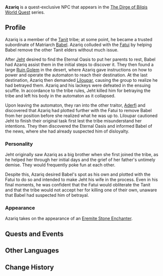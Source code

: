 {{Character Infobox
|type             = Quest NPC
|image            = NPC Azariq.png
|realname         = <!-- Optional, if different from in-game name -->
|element          = Geo
|deceased         = Killed by [[Jeht]] in [[Dune-Entombed Fecundity: Part III]]
|region           = Sumeru
|location         = <!-- Where the character appears, if different from Region -->
|affiliation      = The Eremites
|title            = 

|ancestry         = <!-- Clan/family -->
|father           = 
|mother           = 
|spouse           = 
|sibling          = 
|child            = 
|relative         = 

|voiceEN          = 
|voiceCN          = 
|voiceJP          = 
|dialoguereward   = 
}}
'''Azariq''' is a quest-exclusive NPC that appears in the [[The Dirge of Bilqis]] [[World Quest]] series.

==Profile==
Azariq is a member of the [[Tanit]] tribe; at some point, he became a trusted subordinate of Matriarch [[Babel]]. Azariq colluded with the [[Fatui]] by helping Babel remove the other Tanit elders without much issue.

After [[Jeht]] desired to find the Eternal Oasis to put her parents to rest, Babel had Azariq assist them in the initial steps to discover it. They then found a large [[Ruin Golem]] in the desert, where Azariq gave instructions on how to power and operate the automaton to reach their destination. At the last destination, Azariq then demanded [[Liloupar]], causing the group to realize he had betrayed them. Azariq and his lackeys were defeated in the ensuing scuffle. In accordance to the tribe rules, Jeht killed him for betraying the tribe and left his body in the automaton as it collapsed.

Upon leaving the automaton, they ran into the other traitor, [[Aderfi]] and discovered that Azariq had plotted further with the Fatui to remove Babel from her position before she realized what he was up to. Liloupar cautioned Jeht to finish their original task first lest the tribe misunderstand her intentions. They then discovered the Eternal Oasis and informed Babel of the news, where she had already suspected him of disloyalty.

===Personality===
Jeht originally saw Azariq as a big brother when she first joined the tribe, as he helped her through her initial days and the grief of her father's untimely demise. They would frequently poke fun at each other.

Despite this, Azariq desired Babel's spot as his own and plotted with the Fatui to do so and intended to make Jeht his wife in the process. Even in his final moments, he was confident that the Fatui would obliterate the Tanit and that the tribe would not accept her for killing one of their own, unaware that Babel had suspected him of betrayal.

===Appearance===
Azariq takes on the appearance of an [[Eremite Stone Enchanter]].

==Quests and Events==
{{Quests and Events}}
<!--
==Idle Quotes==
{{Dialogue start}}
: {{DIcon|Idle}} {{Tx}}
:: {{A|VO {{subst:PAGENAME}} 01.ogg}} "{{Tx}}"
{{Dialogue end}}

==Dialogue==
{{Dialogue start}}
:'''{{subst:PAGENAME}}:'''
:{{DIcon}}
{{Dialogue end}}
<!--
==Event Dialogue==
===Event Name===
{{Dialogue start}}
:'''{{subst:PAGENAME}}:'''
{{Dialogue end}}

==Trivia==
* 
-->
==Other Languages==
{{Other Languages
|default_hidden = 1
|en      = Azariq
|zhs     = 阿萨里格
|zhs_rm  = Āsàlǐgé
|zht     = 阿薩里格
|zht_rm  = Āsàlǐgé
|ja      = アザリク
|ja_rm   = Azariku
|ko      = 아자릭
|es      = Azariq
|fr      = Azariq
|ru      = Азарик
|th      = Azariq
|vi      = Azariq
|de      = Azariq
|id      = Azariq
|pt      = Azariq
|tr      = Azariq
|it      = Azariq
}}

==Change History==
{{Change History|3.4}}
<!--
==References==
{{Reflist}}
-->